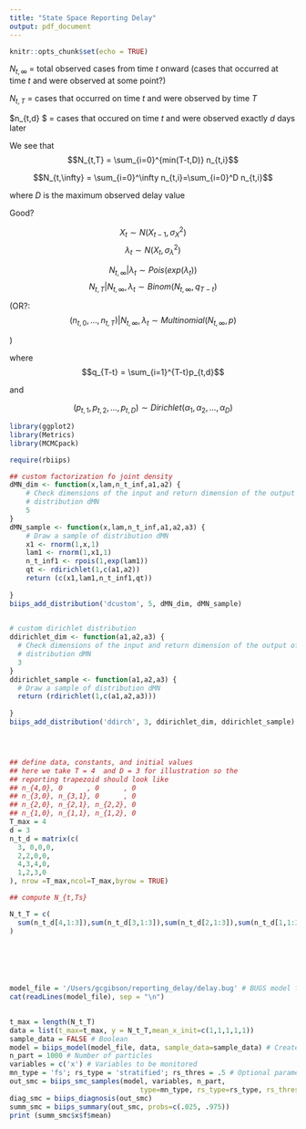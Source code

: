 ```yaml
---
title: "State Space Reporting Delay"
output: pdf_document
---
```


```r
knitr::opts_chunk$set(echo = TRUE)
```


\subsection*{Terms}

$N_{t,\infty}$ = total observed cases from time $t$ onward
(cases that occurred at time $t$ and were observed at some point?)

$N_{t,T}$ = cases that occurred on time $t$ and were observed by time $T$

$n_{t,d} $ =  cases that occured on time $t$ and were observed exactly $d$ days later


We see that 
$$N_{t,T} = \sum_{i=0}^{min(T-t,D)} n_{t,i}$$


$$N_{t,\infty} = \sum_{i=0}^\infty n_{t,i}=\sum_{i=0}^D n_{t,i}$$

where $D$ is the maximum observed delay value




Good?



\subsection*{State Space Reporting Delay}
$$X_t \sim N(X_{t-1},\sigma_{X}^2)$$
$$\lambda_t \sim N(X_t,\sigma_{\lambda}^2)$$

$$N_{t,\infty} | \lambda_t \sim Pois(exp(\lambda_t))$$
$$N_{t,T} | N_{t,\infty},\lambda_t \sim Binom(N_{t,\infty},q_{T-t})$$

(OR?:
$$(n_{t,0}, \ldots, n_{t,T}) | N_{t,\infty},\lambda_t \sim Multinomial(N_{t,\infty},p)$$

)

where $$q_{T-t} = \sum_{i=1}^{T-t}p_{t,d}$$

and 


$$(p_{t,1},p_{t,2},...,p_{t,D}) \sim Dirichlet(\alpha_1,\alpha_2,...,\alpha_D)$$


```r
library(ggplot2)
library(Metrics)
library(MCMCpack)

require(rbiips)

## custom factorization fo joint density
dMN_dim <- function(x,lam,n_t_inf,a1,a2) {
    # Check dimensions of the input and return dimension of the output of
    # distribution dMN
    5
}
dMN_sample <- function(x,lam,n_t_inf,a1,a2,a3) {
    # Draw a sample of distribution dMN
    x1 <- rnorm(1,x,1)
    lam1 <- rnorm(1,x1,1)
    n_t_inf1 <- rpois(1,exp(lam1))
    qt <- rdirichlet(1,c(a1,a2))
    return (c(x1,lam1,n_t_inf1,qt))
    
}
biips_add_distribution('dcustom', 5, dMN_dim, dMN_sample)
  

# custom dirichlet distribution
ddirichlet_dim <- function(a1,a2,a3) {
  # Check dimensions of the input and return dimension of the output of
  # distribution dMN
  3
}
ddirichlet_sample <- function(a1,a2,a3) {
  # Draw a sample of distribution dMN
  return (rdirichlet(1,c(a1,a2,a3)))
  
}
biips_add_distribution('ddirch', 3, ddirichlet_dim, ddirichlet_sample)




## define data, constants, and initial values  
## here we take T = 4  and D = 3 for illustration so the 
## reporting trapezoid should look like
## n_{4,0}, 0      , 0      , 0
## n_{3,0}, n_{3,1}, 0      , 0
## n_{2,0}, n_{2,1}, n_{2,2}, 0
## n_{1,0}, n_{1,1}, n_{1,2}, 0
T_max = 4
d = 3
n_t_d = matrix(c(
  3, 0,0,0,
  2,2,0,0,
  4,3,4,0,
  1,2,3,0
), nrow =T_max,ncol=T_max,byrow = TRUE)

## compute N_{t,Ts}

N_t_T = c(
  sum(n_t_d[4,1:3]),sum(n_t_d[3,1:3]),sum(n_t_d[2,1:3]),sum(n_t_d[1,1:3])
)



  

  
model_file = '/Users/gcgibson/reporting_delay/delay.bug' # BUGS model filename
cat(readLines(model_file), sep = "\n")
  

t_max = length(N_t_T)
data = list(t_max=t_max, y = N_t_T,mean_x_init=c(1,1,1,1,1))
sample_data = FALSE # Boolean
model = biips_model(model_file, data, sample_data=sample_data) # Create Biips model and sample data
n_part = 1000 # Number of particles
variables = c('x') # Variables to be monitored
mn_type = 'fs'; rs_type = 'stratified'; rs_thres = .5 # Optional parameters
out_smc = biips_smc_samples(model, variables, n_part,
                                type=mn_type, rs_type=rs_type, rs_thres=rs_thres)
diag_smc = biips_diagnosis(out_smc)
summ_smc = biips_summary(out_smc, probs=c(.025, .975))
print (summ_smc$x$f$mean)
   

```



